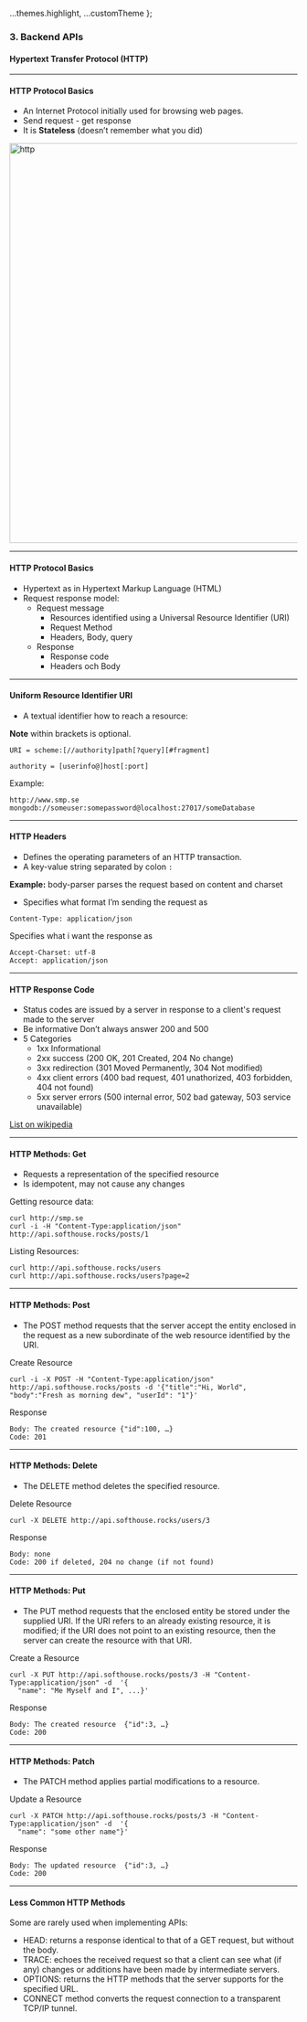 
  ...themes.highlight,
  ...customTheme
};



### 3. Backend APIs
#### Hypertext Transfer Protocol (HTTP)

---
#### HTTP Protocol Basics
* An Internet Protocol initially used for browsing web pages.
* Send request - get response
* It is <b>Stateless</b> (doesn’t remember what you did)

<img style="width: 700px;" src={img0} alt="http"/>

---
#### HTTP Protocol Basics
* Hypertext as in Hypertext Markup Language (HTML)
* Request response model:
  * Request message
    * Resources identified using a Universal Resource Identifier (URI)
    * Request Method
    * Headers, Body, query
  * Response
    * Response code
    * Headers och Body

---
####  Uniform Resource Identifier URI
* A textual identifier how to reach a resource:

**Note** within brackets is optional.

```Shell
URI = scheme:[//authority]path[?query][#fragment]
```
```Shell
authority = [userinfo@]host[:port]
```

Example:
```Shell
http://www.smp.se
mongodb://someuser:somepassword@localhost:27017/someDatabase
```

---
    
####  HTTP Headers
* Defines the operating parameters of an HTTP transaction.
* A key-value string separated by colon ```:```
            
**Example:**  body-parser parses the request based on content and charset

* Specifies what format I’m sending the request as
```Shell
Content-Type: application/json
```
Specifies what i want the response as
```Shell
Accept-Charset: utf-8
Accept: application/json
```

---
####  HTTP Response Code
* Status codes are issued by a server in response to a client's request made to the server
* Be informative Don’t always answer 200 and 500
* 5 Categories
  * 1xx Informational
  * 2xx success (200 OK, 201 Created, 204 No change)
  * 3xx redirection (301 Moved Permanently, 304 Not modified)
  * 4xx client errors (400 bad request, 401 unathorized, 403 forbidden, 404 not found)
  * 5xx server errors (500 internal error, 502 bad gateway, 503 service unavailable)
            
<a href="https://en.wikipedia.org/wiki/List_of_HTTP_status_codes" target="_blank">List on wikipedia</a>

---
####  HTTP Methods: Get

* Requests a representation of the specified resource
* Is idempotent, may not cause any changes
            
Getting resource data:
```Shell
curl http://smp.se
curl -i -H "Content-Type:application/json" http://api.softhouse.rocks/posts/1
```
Listing Resources:
```Shell
curl http://api.softhouse.rocks/users
curl http://api.softhouse.rocks/users?page=2
```

---

####  HTTP Methods: Post

* The POST method requests that the server accept the entity enclosed in the request as a new subordinate of the web resource identified by the URI.

Create Resource
```Shell
curl -i -X POST -H "Content-Type:application/json" http://api.softhouse.rocks/posts -d '{"title":"Hi, World", "body":"Fresh as morning dew", "userId": "1"}'
```
Response
```Shell
Body: The created resource {"id":100, …}
Code: 201
```

---
####  HTTP Methods: Delete

* The DELETE method deletes the specified resource.

Delete Resource

```Shell
curl -X DELETE http://api.softhouse.rocks/users/3
```
Response
```Shell
Body: none
Code: 200 if deleted, 204 no change (if not found)
```

---

####  HTTP Methods: Put

* The PUT method requests that the enclosed entity be stored under the supplied URI. If the URI refers to an already existing resource, it is modified; if the URI does not point to an existing resource, then the server can create the resource with that URI.

Create a Resource

```Shell
curl -X PUT http://api.softhouse.rocks/posts/3 -H "Content-Type:application/json" -d  '{
  "name": "Me Myself and I", ...}'          
```
Response
```Shell
Body: The created resource  {"id":3, …}
Code: 200
```

---

####  HTTP Methods: Patch

* The PATCH method applies partial modifications to a resource.

Update a Resource
```Shell
curl -X PATCH http://api.softhouse.rocks/posts/3 -H "Content-Type:application/json" -d  '{
  "name": "some other name"}'     
```
Response
```Shell
Body: The updated resource  {"id":3, …}
Code: 200            
```

---

#### Less Common HTTP Methods
Some are rarely used when implementing APIs:
* HEAD: returns a response identical to that of a GET request, but without the body.
* TRACE: echoes the received request so that a client can see what (if any) changes or additions have been made by intermediate servers.
* OPTIONS: returns the HTTP methods that the server supports for the specified URL.
* CONNECT method converts the request connection to a transparent TCP/IP tunnel.
